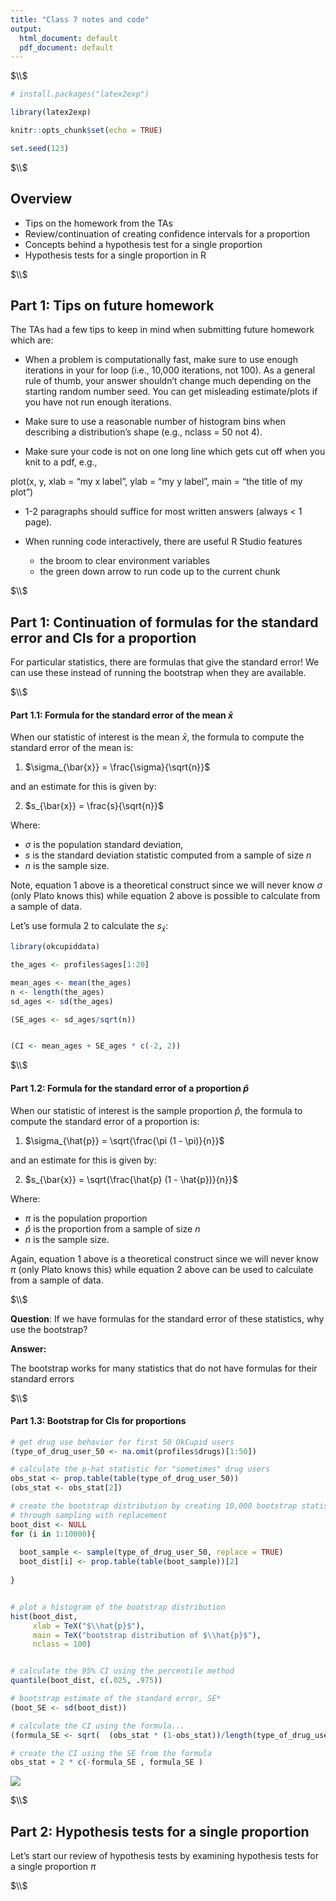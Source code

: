 ```yaml
---
title: "Class 7 notes and code"
output:
  html_document: default
  pdf_document: default
---
```




$\\$




```r

# install.packages("latex2exp")

library(latex2exp)

knitr::opts_chunk$set(echo = TRUE)

set.seed(123)

```



$\\$




## Overview

 * Tips on the homework from the TAs
 * Review/continuation of creating confidence intervals for a proportion
 * Concepts behind a hypothesis test for a single proportion
 * Hypothesis tests for a single proportion in R





$\\$






## Part 1: Tips on future homework

The TAs had a few tips to keep in mind when submitting future homework which are:

* When a problem is computationally fast, make sure to use enough iterations in your for loop (i.e., 10,000 iterations, not 100). As a general rule of thumb, your answer shouldn't change much depending on the starting random number seed. You can get misleading estimate/plots if you have not run enough iterations.

* Make sure to use a reasonable number of histogram bins when describing a distribution's shape (e.g., nclass = 50 not 4).

* Make sure your code is not on one long line which gets cut off when you knit to a pdf, e.g., 

plot(x, y,
     xlab = "my x label",
     ylab = "my y label", 
     main = "the title of my plot")

* 1-2 paragraphs should suffice for most written answers (always < 1 page). 

* When running code interactively, there are useful R Studio features 
    - the broom to clear environment variables
    - the green down arrow to run code up to the current chunk




$\\$





## Part 1: Continuation of formulas for the standard error and CIs for a proportion

For particular statistics, there are formulas that give the standard error! We can use these instead of running the bootstrap when they are available. 



$\\$




#### Part 1.1: Formula for the standard error of the mean $\bar{x}$


When our statistic of interest is the mean $\bar{x}$, the formula to compute the standard error of the mean is:


(1) $\sigma_{\bar{x}} = \frac{\sigma}{\sqrt{n}}$

and an estimate for this is given by:

(2) $s_{\bar{x}} = \frac{s}{\sqrt{n}}$

Where:

* $\sigma$ is the population standard deviation, 
* *s* is the standard deviation statistic computed from a sample of size *n* 
* *n* is the sample size. 

Note, equation 1 above is a theoretical construct since we will never know $\sigma$ (only Plato knows this) while equation 2 above is possible to calculate from a sample of data. 


Let's use formula 2 to calculate the  $s_{\bar{x}}$:


```r

library(okcupiddata)

the_ages <- profiles$ages[1:20]

mean_ages <- mean(the_ages)
n <- length(the_ages)
sd_ages <- sd(the_ages)

(SE_ages <- sd_ages/sqrt(n))


(CI <- mean_ages + SE_ages * c(-2, 2))


```






$\\$






#### Part 1.2: Formula for the standard error of a proportion $\hat{p}$


When our statistic of interest is the sample proportion $\hat{p}$, the formula to compute the standard error of a proportion is:


(1) $\sigma_{\hat{p}} = \sqrt{\frac{\pi (1 - \pi)}{n}}$

and an estimate for this is given by:

(2) $s_{\bar{x}} = \sqrt{\frac{\hat{p} (1 - \hat{p})}{n}}$

Where:

* $\pi$ is the population proportion 
* $\hat{p}$ is the proportion from a sample of size *n* 
* *n* is the sample size. 

Again, equation 1 above is a theoretical construct since we will never know $\pi$ (only Plato knows this) while equation 2 above can be used to calculate from a sample of data. 





$\\$





**Question**: If we have formulas for the standard error of these statistics, why use the bootstrap?  


**Answer:** 

The bootstrap works for many statistics that do not have formulas for their standard errors






$\\$







#### Part 1.3: Bootstrap for CIs for proportions


```r

# get drug use behavior for first 50 OkCupid users
(type_of_drug_user_50 <- na.omit(profiles$drugs)[1:50])

# calculate the p-hat statistic for "sometimes" drug users
obs_stat <- prop.table(table(type_of_drug_user_50))
(obs_stat <- obs_stat[2])

# create the bootstrap distribution by creating 10,000 bootstrap statistics
# through sampling with replacement
boot_dist <- NULL
for (i in 1:10000){
  
  boot_sample <- sample(type_of_drug_user_50, replace = TRUE)
  boot_dist[i] <- prop.table(table(boot_sample))[2]
  
}


# plot a histogram of the bootstrap distribution
hist(boot_dist,
     xlab = TeX("$\\hat{p}$"),
     main = TeX("bootstrap distribution of $\\hat{p}$"),
     nclass = 100)


# calculate the 95% CI using the percentile method
quantile(boot_dist, c(.025, .975))

# bootstrap estimate of the standard error, SE*
(boot_SE <- sd(boot_dist))

# calculate the CI using the formula...
(formula_SE <- sqrt(  (obs_stat * (1-obs_stat))/length(type_of_drug_user_50)))

# create the CI using the SE from the formula
obs_stat + 2 * c(-formula_SE , formula_SE )

```


![](https://raw.githubusercontent.com/emeyers/SDS230_F19/master/class_images/class_06/colbert_bootstrap.jpg)







$\\$







## Part 2: Hypothesis tests for a single proportion


Let's start our review of hypothesis tests by examining hypothesis tests for a single proportion $\pi$



$\\$














